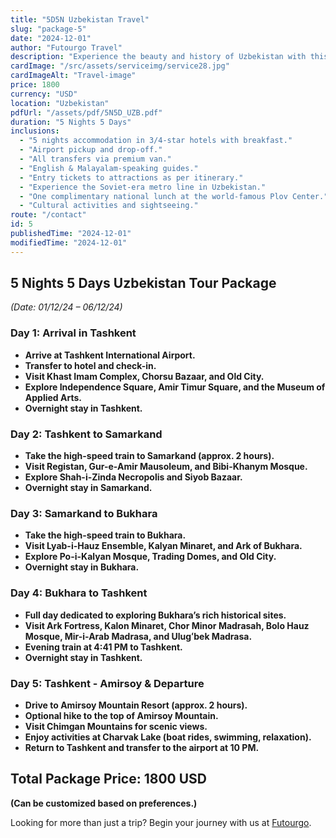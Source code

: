 ```yaml
---
title: "5D5N Uzbekistan Travel"
slug: "package-5"
date: "2024-12-01"
author: "Futourgo Travel"
description: "Experience the beauty and history of Uzbekistan with this 5-night, 5-day travel package. Visit Tashkent, Samarkand, Bukhara, and more."
cardImage: "/src/assets/serviceimg/service28.jpg"
cardImageAlt: "Travel-image"
price: 1800
currency: "USD"
location: "Uzbekistan"
pdfUrl: "/assets/pdf/5N5D_UZB.pdf"
duration: "5 Nights 5 Days"
inclusions:
  - "5 nights accommodation in 3/4-star hotels with breakfast."
  - "Airport pickup and drop-off."
  - "All transfers via premium van."
  - "English & Malayalam-speaking guides."
  - "Entry tickets to attractions as per itinerary."
  - "Experience the Soviet-era metro line in Uzbekistan."
  - "One complimentary national lunch at the world-famous Plov Center."
  - "Cultural activities and sightseeing."
route: "/contact"
id: 5
publishedTime: "2024-12-01"
modifiedTime: "2024-12-01"
---
```


## 5 Nights 5 Days Uzbekistan Tour Package  
*(Date: 01/12/24 – 06/12/24)*  

### Day 1: Arrival in Tashkent  
- **Arrive at Tashkent International Airport.**  
- **Transfer to hotel and check-in.**  
- **Visit Khast Imam Complex, Chorsu Bazaar, and Old City.**  
- **Explore Independence Square, Amir Timur Square, and the Museum of Applied Arts.**  
- **Overnight stay in Tashkent.**  

### Day 2: Tashkent to Samarkand  
- **Take the high-speed train to Samarkand (approx. 2 hours).**  
- **Visit Registan, Gur-e-Amir Mausoleum, and Bibi-Khanym Mosque.**  
- **Explore Shah-i-Zinda Necropolis and Siyob Bazaar.**  
- **Overnight stay in Samarkand.**  

### Day 3: Samarkand to Bukhara  
- **Take the high-speed train to Bukhara.**  
- **Visit Lyab-i-Hauz Ensemble, Kalyan Minaret, and Ark of Bukhara.**  
- **Explore Po-i-Kalyan Mosque, Trading Domes, and Old City.**  
- **Overnight stay in Bukhara.**  

### Day 4: Bukhara to Tashkent  
- **Full day dedicated to exploring Bukhara’s rich historical sites.**  
- **Visit Ark Fortress, Kalon Minaret, Chor Minor Madrasah, Bolo Hauz Mosque, Mir-i-Arab Madrasa, and Ulugʻbek Madrasa.**  
- **Evening train at 4:41 PM to Tashkent.**  
- **Overnight stay in Tashkent.**  

### Day 5: Tashkent - Amirsoy & Departure  
- **Drive to Amirsoy Mountain Resort (approx. 2 hours).**  
- **Optional hike to the top of Amirsoy Mountain.**  
- **Visit Chimgan Mountains for scenic views.**  
- **Enjoy activities at Charvak Lake (boat rides, swimming, relaxation).**  
- **Return to Tashkent and transfer to the airport at 10 PM.**  

## Total Package Price: 1800 USD  
**(Can be customized based on preferences.)**  

Looking for more than just a trip? Begin your journey with us at [Futourgo](https://www.futourgo.com).
